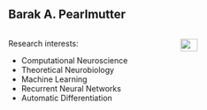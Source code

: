## Barak A. Pearlmutter

::: columns
::: {.column width="60%"}

Research interests:

-  Computational Neuroscience
-  Theoretical Neurobiology 
-  Machine Learning 
-  Recurrent Neural Networks
-  Automatic Differentiation


:::

::: {.column width="40%"}

![](https://www.maynoothuniversity.ie/sites/default/files/styles/ratio_2_3/public/assets/images/Barak%20Pearlmutter%20Web.jpg){.absolute top="150" left="600" width="40%" }

:::
:::
